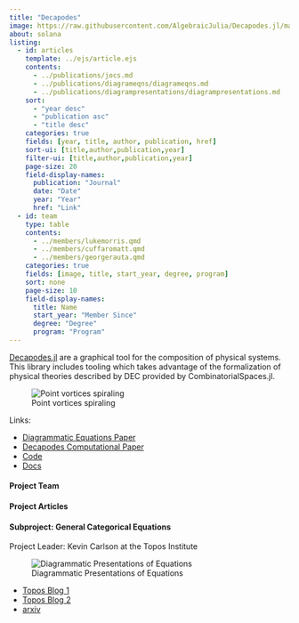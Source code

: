 ```yaml
---
title: "Decapodes"
image: https://raw.githubusercontent.com/AlgebraicJulia/Decapodes.jl/main/docs/src/logo/decapodes_logo.svg
about: solana
listing:
  - id: articles
    template: ../ejs/article.ejs
    contents:
      - ../publications/jocs.md
      - ../publications/diagrameqns/diagrameqns.md
      - ../publications/diagrampresentations/diagrampresentations.md
    sort: 
      - "year desc"
      - "publication asc"
      - "title desc"
    categories: true
    fields: [year, title, author, publication, href]
    sort-ui: [title,author,publication,year]
    filter-ui: [title,author,publication,year]
    page-size: 20
    field-display-names: 
      publication: "Journal"
      date: "Date"
      year: "Year"
      href: "Link"
  - id: team
    type: table
    contents:
      - ../members/lukemorris.qmd
      - ../members/cuffaromatt.qmd
      - ../members/georgerauta.qmd
    categories: true
    fields: [image, title, start_year, degree, program]
    sort: none
    page-size: 10
    field-display-names: 
      title: Name
      start_year: "Member Since"
      degree: "Degree"
      program: "Program"
---
```


[Decapodes.jl](https://github.com/AlgebraicJulia/Decapodes.jl) are a graphical tool for the composition of physical systems.     
This library includes tooling which takes advantage of the formalization of physical theories described by DEC provided by CombinatorialSpaces.jl.

![Point vortices spiraling](https://algebraicjulia.github.io/Decapodes.jl/dev/navier_stokes/vort.gif)

Links:

- [Diagrammatic Equations Paper](https://www.aimspress.com/data/article/preview/pdf/62989382ba35de155149669f.pdf)
- [Decapodes Computational Paper](https://www.sciencedirect.com/science/article/pii/S1877750324001388)
- [Code](https://github.com/AlgebraicJulia/Decapodes.jl)
- [Docs](https://algebraicjulia.github.io/Decapodes.jl/dev/)



#### Project Team

:::{#team}
:::

#### Project Articles

:::{#articles}
:::


#### Subproject: General Categorical Equations

Project Leader: Kevin Carlson at the Topos Institute 

![Diagrammatic Presentations of Equations](../publications/diagrampresentations/fig1.png)

- [Topos Blog 1](https://topos.site/blog/2022-04-08-diagrammatic-differential-equations-1/)
- [Topos Blog 2](https://topos.site/blog/2022-04-15-diagrammatic-differential-equations-2/)
- [arxiv](https://arxiv.org/abs/2401.09751)